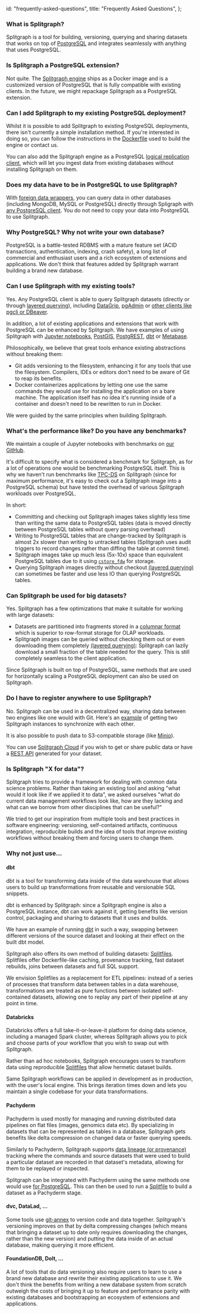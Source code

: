   id: "frequently-asked-questions",
  title: "Frequently Asked Questions",
};

### What is Splitgraph?

Splitgraph is a tool for building, versioning, querying and sharing datasets that works on top of [PostgreSQL](https://www.postgresql.org/) and integrates seamlessly with anything that uses PostgreSQL.

### Is Splitgraph a PostgreSQL extension?

Not quite. The [Splitgraph engine](../architecture/splitgraph-engine) ships as a Docker image and is a customized version of PostgreSQL that is fully compatible with existing clients. In the future, we might repackage Splitgraph as a PostgreSQL extension.

### Can I add Splitgraph to my existing PostgreSQL deployment?

Whilst it is possible to add Splitgraph to existing PostgreSQL deployments, there isn't currently
a simple installation method. If you're interested in doing so, you can follow the instructions
in the [Dockerfile](https://github.com/splitgraph/splitgraph/blob/master/engine/Dockerfile) used
to build the engine or contact us.

You can also add the Splitgraph engine as a PostgreSQL [logical replication client](../ingesting-data/postgres-replication),
which will let you ingest data from existing databases without installing Splitgraph on them.

### Does my data have to be in PostgreSQL to use Splitgraph?

With [foreign data wrappers](../ingesting-data/foreign-data-wrappers/introduction), you can query
data in other databases (including MongoDB, MySQL or PostgreSQL) directly through Spligraph with
[any PostgreSQL client](../integrating-splitgraph/other-clients). You do not need to copy your data into PostgreSQL to use Splitgraph.

### Why PostgreSQL? Why not write your own database?

PostgreSQL is a battle-tested RDBMS with a mature feature set (ACID transactions, authentication,
indexing, crash safety), a long list of commercial and enthusiast users and a rich ecosystem
of extensions and applications. We don't think that features added by Splitgraph warrant building a brand new database.

### Can I use Splitgraph with my existing tools?

Yes. Any PostgreSQL client is able to query Splitgraph datasets (directly or through [layered querying](../large-datasets/layered-querying)),
including [DataGrip](../integrating-splitgraph/datagrip), [pgAdmin](../integrating-splitgraph/pgadmin) or [other clients like pgcli or DBeaver](../integrating-splitgraph/other-clients).

In addition, a lot of existing applications and extensions that work with PostgreSQL can be enhanced
by Splitgraph. We have examples of using Splitgraph with [Jupyter notebooks](../integrating-splitgraph/jupyter-notebooks),
[PostGIS](../integrating-splitgraph/postgis), [PostgREST](../integrating-splitgraph/postgrest),
[dbt](../integrating-splitgraph/dbt) or [Metabase](../integrating-splitgraph/metabase).

Philosophically, we believe that great tools enhance existing abstractions without breaking them:

- Git adds versioning to the filesystem, enhancing it for any tools that use the filesystem. Compilers,
  IDEs or editors don't need to be aware of Git to reap its benefits.
- Docker containerizes applications by letting one use the same commands they would use
  for installing the application on a bare machine. The application itself has no idea it's running
  inside of a container and doesn't need to be rewritten to run in Docker.

We were guided by the same principles when building Splitgraph.

### What's the performance like? Do you have any benchmarks?

We maintain a couple of Jupyter notebooks with benchmarks on [our GitHub](https://github.com/splitgraph/splitgraph/tree/master/examples/benchmarking).

It's difficult to specify what is considered a benchmark for Splitgraph, as for a lot of operations
one would be benchmarking PostgreSQL itself. This is why we haven't run benchmarks like [TPC-DS](http://www.tpc.org/tpcds/) on Splitgraph
(since for maximum performance, it's easy to check out a Splitgraph image into a PostgreSQL schema)
but have tested the overhead of various Splitgraph workloads over PostgreSQL.

In short:

- Committing and checking out Splitgraph images takes slightly less time than writing the same data to PostgreSQL tables (data is moved directly between PostgreSQL tables without query parsing overhead)
- Writing to PostgreSQL tables that are change-tracked by Splitgraph is almost 2x slower
  than writing to untracked tables (Splitgraph uses audit triggers to record changes rather than
  diffing the table at commit time).
- Splitgraph images take up much less (5x-10x) space than equivalent PostgreSQL tables due to it
  using [`cstore_fdw`](https://github.com/citusdata/cstore_fdw) for storage.
- Querying Splitgraph images directly without checkout [(layered querying)](../large-datasets/layered-querying) can sometimes be faster and use less IO
  than querying PostgreSQL tables.

### Can Splitgraph be used for big datasets?

Yes. Splitgraph has a few optimizations that make it suitable for working with large datasets:

- Datasets are partitioned into fragments stored in a [columnar format](../concepts/objects) which is
  superior to row-format storage for OLAP workloads.
- Splitgraph images can be queried without checking them out or even downloading them completely
  [(layered querying)](../large-datasets/layered-querying): Splitgraph can lazily download a small fraction of the table needed for the query. This is still completely seamless to the client application.

Since Splitgraph is built on top of PostgreSQL, same methods that are used for horizontally scaling a
PostgreSQL deployment can also be used on Splitgraph.

### Do I have to register anywhere to use Splitgraph?

No. Splitgraph can be used in a decentralized way, sharing data between two engines like one would
with Git. Here's an [example](https://github.com/splitgraph/splitgraph/tree/master/examples/push-to-other-engine) of getting two Splitgraph instances to synchronize with each other.

It is also possible to push data to S3-compatible storage (like [Minio](https://github.com/splitgraph/splitgraph/tree/master/examples/push-to-object-storage)).

You can use [Splitgraph Cloud](../splitgraph-cloud/introduction) if you wish to
get or share public data or have a [REST API](../splitgraph-cloud/publish-rest-api) generated for your dataset.

### Is Splitgraph "X for data"?

Splitgraph tries to provide a framework for dealing with common data science problems.
Rather than taking an existing tool and asking "what would it look like if we applied it to data", we asked ourselves "what do current data management workflows look like, how are they lacking and what can we borrow from other disciplines that can be useful?"

We tried to get our inspiration from multiple tools and best practices in software engineering: versioning, self-contained artifacts, continuous integration, reproducible builds and the idea of tools that improve existing workflows without breaking them and forcing users to change them.

### Why not just use...

#### dbt

dbt is a tool for transforming data inside of the data warehouse that allows users to build up
transformations from reusable and versionable SQL snippets.

dbt is enhanced by Splitgraph: since a Splitgraph engine is also a PostgreSQL instance, dbt can
work against it, getting benefits like version control, packaging and sharing to datasets that it uses and builds.

We have an example of running [dbt](../integrating-splitgraph/dbt) in such a way, swapping between different versions of the
source dataset and looking at their effect on the built dbt model.

Splitgraph also offers its own method of building datasets: [Splitfiles](../concepts/splitfiles). Splitfiles offer Dockerfile-like caching, provenance tracking, fast dataset rebuilds, joins between datasets and full SQL support.

We envision Splitfiles as a replacement for ETL pipelines: instead of a series of processes that transform data between tables in a data warehouse,
transformations are treated as pure functions between isolated self-contained datasets, allowing one to replay any part of their pipeline at any point in time.

#### Databricks

Databricks offers a full take-it-or-leave-it platform for doing data science, including a managed Spark cluster, whereas Splitgraph allows you to pick and choose parts of your workflow that you wish to swap out with Splitgraph.

Rather than ad hoc notebooks, Splitgraph encourages users to transform data using reproducible [Splitfiles](../concepts/splitfiles) that allow hermetic dataset builds.

Same Splitgraph workflows can be applied in development as in production, with the user's local engine. This brings iteration times down and lets you maintain a single codebase for your data transformations.

#### Pachyderm

Pachyderm is used mostly for managing and running distributed data pipelines on flat files (images,
genomics data etc). By specializing in datasets that can be represented as tables in a database,
Splitgraph gets benefits like delta compression on changed data or faster querying speeds.

Similarly to Pachyderm, Splitgraph supports [data lineage (or provenance)](../working-with-data/inspecting-provenance) tracking where the
commands and source datasets that were used to build a particular dataset are recorded in that
dataset's metadata, allowing for them to be replayed or inspected.

Splitgraph can be integrated with Pachyderm using the same methods one would use [for PostgreSQL](https://docs.pachyderm.com/latest/how-tos/splitting-data/splitting/#ingesting-postgressql-data). This can then be used to run a [Splitfile](../concepts/splitfiles) to build a dataset as a
Pachyderm stage.

#### dvc, DataLad, ...

Some tools use [git-annex](https://git-annex.branchable.com/) to version code and data together.
Splitgraph's versioning improves on that by delta compressing changes (which means that bringing
a dataset up to date only requires downloading the changes, rather than the new version) and putting
the data inside of an actual database, making querying it more efficient.

#### FoundationDB, Dolt, ...

A lot of tools that do data versioning also require users to learn to use a brand new database
and rewrite their existing applications to use it. We don't think the benefits from writing a new
database system from scratch outweigh the costs of bringing it up to feature and performance parity with existing
databases and bootstrapping an ecosystem of extensions and applications.
